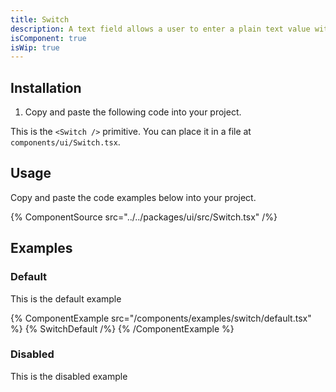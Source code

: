 ```yaml
---
title: Switch
description: A text field allows a user to enter a plain text value with a keyboard.
isComponent: true
isWip: true
---
```


## Installation

1. Copy and paste the following code into your project.

This is the `<Switch />` primitive. You can place it in a file at `components/ui/Switch.tsx`.

## Usage

Copy and paste the code examples below into your project.

{% ComponentSource src="../../packages/ui/src/Switch.tsx" /%}

## Examples

### Default

This is the default example

{% ComponentExample src="/components/examples/switch/default.tsx" %}
{% SwitchDefault /%}
{% /ComponentExample %}

### Disabled

This is the disabled example
